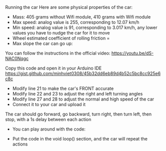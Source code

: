 Running the car 
Here are some physical properties of the car: 
- Mass: 405 grams without Wifi module, 410 grams with Wifi module
- Max speed: analog value is 255, corresponding to 12.07 km/h
- Min speed: analog value is 91, corresponding to 3.017 km/h, any lower values you have to nudge the car for it to move 
- Wheel estimated coefficient of rolling friction = 
- Max slope the car can go up: 

You can follow the instructions in the official video: 
https://youtu.be/dS-NAC0Nqgc

Copy this code and open it in your Arduino IDE
https://gist.github.com/minhviet0308/45b32dd6eb89d4b52c5bc8cc925e6c8c

- Modify line 21 to make the car's FRONT accurate
- Modify line 22 and 23 to adjust the right and left turning angles 
- Modify line 27 and 28 to adjust the normal and high speed of the car
- Connect it to your car and upload it

The car should go forward, go backward, turn right, then turn left, then stop, with a 1s delay between each action 

- You can play around with the code: 
+ Put the code in the void loop() section, and the car will repeat the actions 


